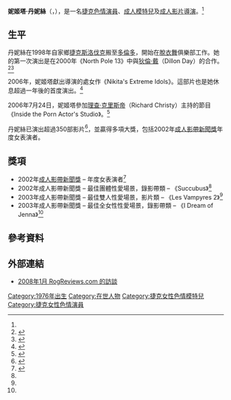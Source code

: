 {{noteTA
|T=zh-cn:尼基塔·丹尼丝; zh-tw:妮姬塔·丹妮絲;
|1=zh-cn:尼基塔; zh-tw:妮姬塔;
|2=zh-cn:丹尼丝; zh-tw:丹妮絲;
}}
{{Adult bio
|            name = 妮姬塔·丹妮絲
|          gender = female
|           image = [[Image:Nikita_Denise_DSC_0083.JPG|225px]]
|         caption = 2005年6月2日丹妮絲於{{link-en|成人電影評論家組織獎|XRCO Award}}上
|           birth = {{birth date and age|1976|7|25}}<ref name="iafd"/>
|        location = {{CZS}}<ref name="iafd"/>
|       birthname = 
|          spouse = 
|           death = 
|    measurements = 34C-26-36<ref name=OffBio>{{cite web|url= http://nikitadenise.com/bio.htm|title= Biography|accessdate= 2008-02-03|publisher= NikitaDenise.com|archive-url= https://web.archive.org/web/20080129231901/http://www.nikitadenise.com/bio.htm|archive-date= 2008-01-29|dead-url= yes}}</ref>
|  measureispenis = no
|          height = {{height|ft=5|in=8|wiki=yes}}<ref name="iafd"/>
|          weight = {{convert|121|lb|kg|abbr=on}}<ref name="iafd"/>
|       shoe size = 
|       eye color = 
|      hair color = [[棕色|棕色]]<ref name="iafd"/>
|      skin color = 
|    natural bust = 
|     orientation = 
|       ethnicity = [[高加索人|高加索人]]<ref name="iafd"/>
|           alias = 
| number of films = 356 (根據IAFD)
|        homepage = http://www.nikitadenise.com/
|            iafd = NikitaDenice
|           egafd = n0057
|           bgafd = 
|            imdb = 0219196
|            afdb = 23409
|   eurobabeindex = nikitaden
|        spelling = US
}}
'''妮姬塔·丹妮絲'''（'''{{lang-en|Nikita Denise}}'''，{{bd|1976年|7月25日|}}），是一名[[捷克|捷克]][[色情演員|色情演員]]、[[成人模特兒|成人模特兒]]及[[色情片|成人影片]][[導演|導演]]。<ref name="iafd"/>

== 生平 ==
丹妮絲在1998年自家鄉[[捷克斯洛伐克|捷克斯洛伐克]]搬至[[多倫多|多倫多]]，開始在[[脫衣舞|脫衣舞]]俱樂部工作。她的第一次演出是在2000年《North Pole 13》中與[[狄倫·戴|狄倫·戴]]（Dillon Day）的合作。<ref>{{cite web |url=http://avn.com/index.cfm?objectid=D7147661-0FCD-5672-11963F71C2B51D3D |title=Czech Mate: Nikita Denise Returns |accessdate=2008-02-03 |author=Nelson X |date=2008-02-01 |publisher=[[成人影帶新聞|AVN]] |deadurl=yes |archiveurl=https://web.archive.org/web/20080209010604/http://www.avn.com/index.cfm?objectID=D7147661-0FCD-5672-11963F71C2B51D3D |archivedate=2008-02-09 }}</ref><ref>{{cite web|url= http://xfanz.com/news/87932|title= Nikita Denise Visits Playboy Radio|accessdate= 2008-02-03|author= Tod Hunter|date= 2007-12-18|publisher= xfanz.com|archive-date= 2013-07-16|archive-url= https://www.webcitation.org/6I9YuFuVP?url=http://www.xfanz.com/|dead-url= no}}</ref>

2006年，妮姬塔獻出導演的處女作《Nikita's Extreme Idols》。這部片也是她休息超過一年後的首度演出。<ref>{{cite web|url=http://www.ainews.com/story/10150/|title=Nikita Denise Directorial Debut: Nikita's Extreme Idols|accessdate=2006-06-13|archive-date=2006-06-14|archive-url=https://web.archive.org/web/20060614233945/http://ainews.com/story/10150/|dead-url=yes}}</ref>

2006年7月24日，妮姬塔參加[[理查·克里斯帝|理查·克里斯帝]]（Richard Christy）主持的節目《Inside the Porn Actor's Studio》。<ref name="imdb">{{cite web| title = Nikita Denise| publisher = IAFD.com| url = http://www.imdb.com/name/nm0219196/| accessdate = 2008-11-10| archive-date = 2008-09-25| archive-url = https://web.archive.org/web/20080925151527/http://www.imdb.com/name/nm0219196/| dead-url = no}}</ref> 

丹妮絲已演出超過350部影片<ref name="iafd">{{cite web| title = Personal Bio Nikita Denise| publisher = IAFD.com| url = http://www.iafd.com/person.rme/perfid=NikitaDenice/gender=f/Nikita-Denise.htm| accessdate = 2008-01-10| archive-date = 2011-06-06| archive-url = https://web.archive.org/web/20110606225200/http://www.iafd.com/person.rme/perfid=NikitaDenice/gender=f/Nikita-Denise.htm| dead-url = no}}</ref>，並贏得多項大獎，包括2002年[[成人影帶新聞獎|成人影帶新聞獎]]年度女表演者。

== 獎項 ==
* 2002年[[成人影帶新聞獎|成人影帶新聞獎]] – 年度女表演者<ref name=avnaward>{{cite web |title=AVN Awards Past Winners |publisher=AVN.com |url=http://www.avnawards.com/index.php?content=pastwinners |accessdate=2007-08-08 |deadurl=yes |archiveurl=https://web.archive.org/web/20080224064040/http://www.avnawards.com/index.php?content=pastwinners |archivedate=2008-02-24 }}</ref>
* 2002年成人影帶新聞獎 – 最佳團體性愛場景，錄影帶類 – 《Succubus》<ref name=avnaward/>
* 2003年成人影帶新聞獎 – 最佳雙人性愛場景，影片類 – 《Les Vampyres 2》<ref name=avnaward/>
* 2003年成人影帶新聞獎 – 最佳全女性性愛場景，錄影帶類 – 《I Dream of Jenna》<ref name=avnaward/>

== 參考資料 ==
{{reflist}}

==外部連結==
*[http://www.rogreviews.com/interviews/nikita_denise_08.asp 2008年1月 RogReviews.com 的訪談]{{Wayback|url=http://www.rogreviews.com/interviews/nikita_denise_08.asp |date=20090502045237 }}

{{Commonscat|Nikita Denise}}

{{DEFAULTSORT:Denise, Nikita}}
[[Category:1976年出生|Category:1976年出生]]
[[Category:在世人物|Category:在世人物]]
[[Category:捷克女性色情模特兒|Category:捷克女性色情模特兒]]
[[Category:捷克女性色情演員|Category:捷克女性色情演員]]